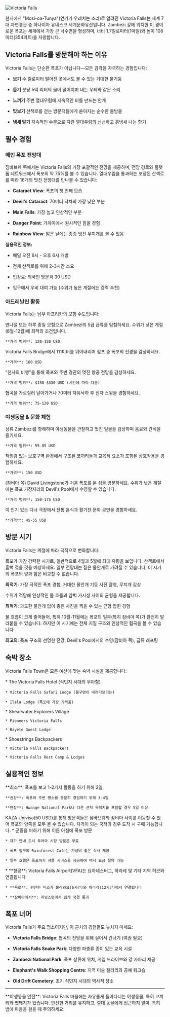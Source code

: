 ![Victoria Falls](/images/hero-light.svg)

현지에서 "Mosi-oa-Tunya"(연기가 우레치는 소리)로 알려진 Victoria Falls는 세계 7대 자연경관 중 하나이자 유네스코 세계문화유산입니다. Zambezi 강에 위치한 이 경이로운 폭포는 세계에서 가장 큰 낙수면을 형성하며, 너비 1.7킬로미터(1마일)와 높이 108미터(354피트)를 자랑합니다.

## Victoria Falls를 방문해야 하는 이유

Victoria Falls는 단순한 폭포가 아닙니다—모든 감각을 자극하는 경험입니다:

* **보기** 수 킬로미터 떨어진 곳에서도 볼 수 있는 거대한 물기둥

* **듣기** 분당 5억 리터의 물이 떨어지며 내는 우레와 같은 소리

* **느끼기** 주변 열대우림에 지속적인 비를 만드는 안개

* **맛보기** 산책로를 걷는 방문객들에게 쏟아지는 순수한 물방울

* **냄새 맡기** 지속적인 수분으로 자란 열대우림의 신선하고 흙냄새 나는 향기

## 필수 경험

### 메인 폭포 전망대

<Card>
  짐바브웨 쪽에서는 Victoria Falls의 가장 포괄적인 전망을 제공하며, 전망 경로와 플랫폼 네트워크에서 폭포의 약 75%를 볼 수 있습니다. 열대우림을 통과하는 포장된 산책로를 따라 16개의 멋진 전망대를 만나볼 수 있습니다:

  * **Cataract View**: 폭포의 첫 번째 모습

  * **Devil's Cataract**: 70미터 낙차의 가장 낮은 부분

  * **Main Falls**: 가장 높고 인상적인 부분

  * **Danger Point**: 가까이에서 원시적인 힘을 경험

  * **Rainbow View**: 맑은 날에는 종종 멋진 무지개를 볼 수 있음

  **실용적인 정보:**

  * 매일 오전 6시 - 오후 6시 개방

  * 전체 산책로를 위해 2-3시간 소요

  * 입장료: 외국인 방문객 30 USD

  * 입구에서 우비 대여 가능 (수위가 높은 계절에는 강력 추천)
</Card>

### 아드레날린 활동

Victoria Falls는 남부 아프리카의 모험 수도입니다:

<CardGroup cols={2}>
  <Card title="래프팅" icon="raft">
    반나절 또는 하루 종일 모험으로 Zambezi의 5급 급류를 탐험하세요. 수위가 낮은 계절(8월-12월)에 최적의 조건입니다.

    **가격 범위**: 120-150 USD
  </Card>

  <Card title="번지점프" icon="person-falling">
    Victoria Falls Bridge에서 111미터를 뛰어내리며 점프 중 폭포의 전경을 감상하세요.

    **가격**: 160 USD
  </Card>

  <Card title="헬리콥터 비행" icon="helicopter">
    "천사의 비행"을 통해 폭포와 주변 경관의 멋진 항공 전망을 감상하세요.

    **가격 범위**: $150-$330 USD (시간에 따라 다름)
  </Card>

  <Card title="짚라인 & 협곡 스윙" icon="cable-car">
    협곡을 가로질러 날아가거나 70미터 자유낙하 후 진자 스윙을 경험하세요.

    **가격 범위**: 75-120 USD
  </Card>
</CardGroup>

### 야생동물 & 문화 체험

<CardGroup cols={2}>
  <Card title="일몰 크루즈" icon="ship">
    상류 Zambezi를 항해하며 야생동물을 관찰하고 멋진 일몰을 감상하며 음료와 간식을 즐기세요.

    **가격 범위**: 55-85 USD
  </Card>

  <Card title="코끼리 만남" icon="elephant">
    책임감 있는 보호구역 환경에서 구조된 코끼리들과 교육적 요소가 포함된 상호작용을 경험하세요.

    **가격**: 150 USD
  </Card>

  <Card title="Livingstone Island 투어" icon="island-tropical">
    (잠비아 쪽) David Livingstone가 처음 폭포를 본 섬을 방문하세요. 수위가 낮은 계절에는 폭포 가장자리의 Devil's Pool에서 수영할 수 있습니다.

    **가격 범위**: 150-175 USD
  </Card>

  <Card title="Boma 디너 & 드럼 쇼" icon="drum">
    이 인기 있는 디너 극장에서 전통 음식과 활기찬 문화 공연을 경험하세요.

    **가격**: 45-55 USD
  </Card>
</CardGroup>

## 방문 시기

Victoria Falls는 계절에 따라 극적으로 변화합니다:

<Accordion icon="cloud-showers-heavy" title="수위가 높은 계절 (2월에서 7월)">
  폭포가 가장 강력한 시기로, 일반적으로 4월과 5월에 최대 유량을 보입니다. 산책로에서 흠뻑 젖을 것을 예상하세요. 일부 전망대는 짙은 물안개로 가려질 수 있습니다. 이 시기의 폭포의 양과 힘은 비교할 수 없습니다.

  **최적기**: 가장 극적인 폭포 경험, 거대한 물안개 기둥 사진 촬영, 무지개 감상
</Accordion>

<Accordion icon="water" title="전환기 (1월-2월, 7월-8월)">
  수위가 적당해 인상적인 물 흐름과 암벽 가시성 사이의 균형을 제공합니다.

  **최적기**: 과도한 물안개 없이 좋은 사진을 찍을 수 있는 균형 잡힌 경험
</Accordion>

<Accordion icon="mountain" title="수위가 낮은 계절 (9월에서 12월)">
  물 흐름이 크게 줄어들어, 특히 10월-11월에는 폭포의 일부(특히 잠비아 쪽)가 완전히 말라붙을 수 있습니다. 하지만 이 시기에는 전체 지질 구조와 인상적인 협곡을 볼 수 있습니다.

  **최고의**: 폭포 구조의 선명한 전망, Devil's Pool에서의 수영(잠비아 쪽), 급류 래프팅
</Accordion>

## 숙박 장소

Victoria Falls Town은 모든 예산에 맞는 숙박 시설을 제공합니다:

<CardGroup cols={3}>
  <Card title="고급" icon="star">
    * The Victoria Falls Hotel (식민지 시대의 우아함)

    * Victoria Falls Safari Lodge (물구멍이 내려다보이는)

    * Ilala Lodge (폭포에 가장 가까움)
  </Card>

  <Card title="중급" icon="building">
    * Shearwater Explorers Village

    * Pioneers Victoria Falls

    * Bayete Guest Lodge
  </Card>

  <Card title="저가" icon="money-bill">
    * Shoestrings Backpackers

    * Victoria Falls Backpackers

    * Victoria Falls Rest Camp & Lodges
  </Card>
</CardGroup>

## 실용적인 정보

<AccordionGroup>
  <Accordion icon="clock" title="체류 기간">
    **최소**: 폭포를 보고 1-2가지 활동을 하기 위해 2일

    **권장**: 폭포와 주변 명소를 충분히 경험하기 위해 3-4일

    **연장**: Hwange National Park나 다른 근처 목적지를 포함할 경우 5일 이상
  </Accordion>

  <Accordion icon="earth-americas" title="국경 통과">
    KAZA Univisa(50 USD)를 통해 방문객들은 짐바브웨와 잠비아 사이를 이동할 수 있어 폭포의 양쪽을 모두 볼 수 있습니다. 자격이 되는 국적의 경우 도착 시 구매 가능합니다.
  </Accordion>

  <Accordion icon="money-bill-1" title="예산 절약 팁">
    * 군중을 피하기 위해 이른 아침에 폭포 방문

    * 자가 안내 도시 투어와 시장 방문은 무료

    * 폭포 입구의 Rainforest Cafe는 가성비 좋은 식사 제공

    * 일부 호텔은 폭포까지 셔틀 서비스를 제공하여 택시 요금 절약 가능
  </Accordion>

  <Accordion icon="route" title="도착 방법">
    * **항공**: Victoria Falls Airport(VFA)는 요하네스버그, 하라레 및 기타 지역 허브와 연결됩니다

    * **육로**: 편안한 버스가 불라와요(6시간)와 하라레(12시간)에서 연결됩니다

    * **잠비아에서**: 리빙스턴에서 쉽게 국경 통과
  </Accordion>
</AccordionGroup>

## 폭포 너머

Victoria Falls가 주요 명소이지만, 이 근처의 경험들도 놓치지 마세요:

* **Victoria Falls Bridge**: 협곡의 전망을 위해 걸어서 건너기 (여권 필요)

* **Victoria Falls Snake Park**: 다양한 파충류 종이 있는 교육 시설

* **Zambezi National Park**: 폭포 상류에 위치, 게임 드라이브와 강 사파리 제공

* **Elephant's Walk Shopping Centre**: 지역 미술 갤러리와 공예 워크숍

* **Old Drift Cemetery**: 초기 식민지 시대의 역사적 장소

***

<Warning>
  **야생동물 안전**: Victoria Falls 마을에는 자유롭게 돌아다니는 야생동물, 특히 코끼리와 멧돼지가 있습니다. 안전한 거리를 유지하고, 절대 동물에게 접근하지 말며, 특히 밤에 마을을 걸을 때 주의하세요.
</Warning>
